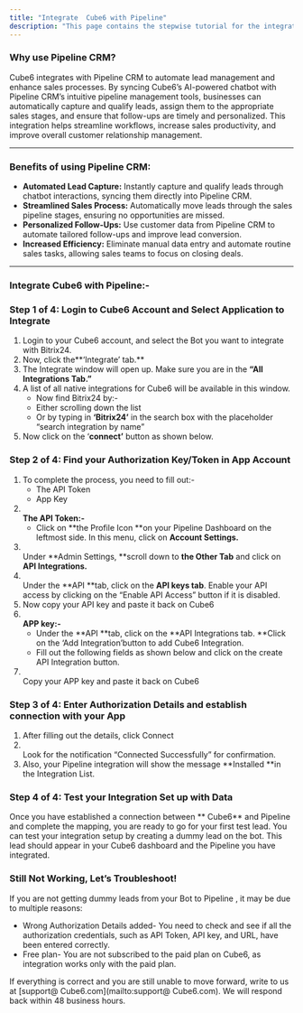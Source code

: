 ```yaml
---
title: "Integrate  Cube6 with Pipeline"
description: "This page contains the stepwise tutorial for the integration with  Cube6"
---
```


### **Why use Pipeline CRM?**

 Cube6 integrates with Pipeline CRM to automate lead management and enhance sales processes. By syncing  Cube6’s AI-powered chatbot with Pipeline CRM’s intuitive pipeline management tools, businesses can automatically capture and qualify leads, assign them to the appropriate sales stages, and ensure that follow-ups are timely and personalized. This integration helps streamline workflows, increase sales productivity, and improve overall customer relationship management.

---

### **Benefits of using Pipeline CRM:**

- **Automated Lead Capture:** Instantly capture and qualify leads through chatbot interactions, syncing them directly into Pipeline CRM.
- **Streamlined Sales Process:** Automatically move leads through the sales pipeline stages, ensuring no opportunities are missed.
- **Personalized Follow-Ups:** Use customer data from Pipeline CRM to automate tailored follow-ups and improve lead conversion.
- **Increased Efficiency:** Eliminate manual data entry and automate routine sales tasks, allowing sales teams to focus on closing deals.

---

### **Integrate  Cube6 with Pipeline:-**

### **Step 1 of 4: Login to  Cube6 Account and Select Application to Integrate**

1. Login to your  Cube6 account, and select the Bot you want to integrate with Bitrix24.
2. Now, click the**‘Integrate’ tab.** 
3. The Integrate window will open up. Make sure you are in the **“All Integrations Tab.”**
4. A list of all native integrations for  Cube6 will be available in this window.
   - Now find Bitrix24 by:-
   - Either scrolling down the list
   - Or by typing in **‘**Bitrix24**’** in the search box with the placeholder “search integration by name”
5. Now click on the ‘**connect’** button as shown below.

### **Step 2 of 4: Find your Authorization Key/Token in App Account**

1. To complete the process, you need to fill out:-
   - The API Token
   - App Key
2. **\
   The API Token:-**
   - Click on **the Profile Icon **on your Pipeline Dashboard on the leftmost side. In this menu, click on **Account Settings.**
3. \
   Under **Admin Settings, **scroll down to **the Other Tab** and click on **API Integrations.**
4. \
   Under the **API **tab, click on the **API keys tab**. Enable your API access by clicking on the “Enable API Access” button if it is disabled.
5. Now copy your API key and paste it back on  Cube6
6. **\
   APP key:-**
   - Under the **API **tab, click on the **API Integrations tab. **Click on the ‘Add Integration’button to add  Cube6 Integration.
   - Fill out the following fields as shown below and click on the create API Integration button.
7. \
   Copy your APP key and paste it back on  Cube6

### **Step 3 of 4: Enter Authorization Details and establish connection with your App**

1. After filling out the details, click Connect
2. \
   Look for the notification “Connected Successfully” for confirmation.
3. Also, your Pipeline integration will show the message **Installed **in the Integration List.

### **Step 4 of 4: Test your Integration Set up with Data**

Once you have established a connection between ** Cube6** and Pipeline and complete the mapping, you are ready to go for your first test lead. You can test your integration setup by creating a dummy lead on the bot. This lead should appear in your  Cube6 dashboard and the Pipeline you have integrated.

### **Still Not Working, Let’s Troubleshoot\!**

If you are not getting dummy leads from your Bot to Pipeline , it may be due to multiple reasons:

- Wrong Authorization Details added- You need to check and see if all the authorization credentials, such as API Token, API key, and URL, have been entered correctly.
- Free plan- You are not subscribed to the paid plan on  Cube6, as integration works only with the paid plan.

If everything is correct and you are still unable to move forward, write to us at [support@ Cube6.com](mailto:support@ Cube6.com). We will respond back within 48 business hours.